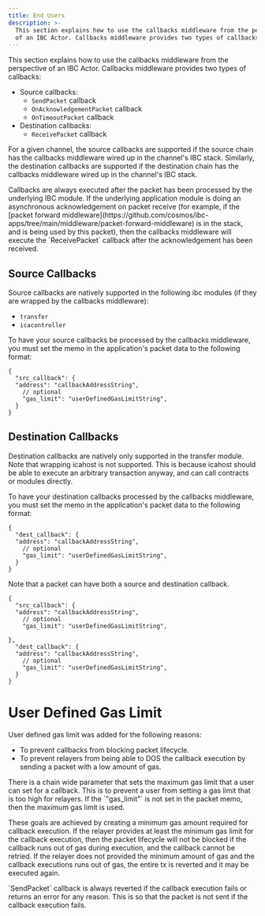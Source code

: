 ```yaml
---
title: End Users
description: >-
  This section explains how to use the callbacks middleware from the perspective
  of an IBC Actor. Callbacks middleware provides two types of callbacks:
---
```

This section explains how to use the callbacks middleware from the perspective of an IBC Actor. Callbacks middleware provides two types of callbacks:

* Source callbacks:
  * `SendPacket` callback
  * `OnAcknowledgementPacket` callback
  * `OnTimeoutPacket` callback
* Destination callbacks:
  * `ReceivePacket` callback

For a given channel, the source callbacks are supported if the source chain has the callbacks middleware wired up in the channel's IBC stack. Similarly, the destination callbacks are supported if the destination chain has the callbacks middleware wired up in the channel's IBC stack.

<Tip>
Callbacks are always executed after the packet has been processed by the underlying IBC module.
</Tip>

<Warning>
If the underlying application module is doing an asynchronous acknowledgement on packet receive (for example, if the [packet forward middleware](https://github.com/cosmos/ibc-apps/tree/main/middleware/packet-forward-middleware) is in the stack, and is being used by this packet), then the callbacks middleware will execute the `ReceivePacket` callback after the acknowledgement has been received.
</Warning>

## Source Callbacks

Source callbacks are natively supported in the following ibc modules (if they are wrapped by the callbacks middleware):

* `transfer`
* `icacontroller`

To have your source callbacks be processed by the callbacks middleware, you must set the memo in the application's packet data to the following format:

```jsonc
{
  "src_callback": {
  "address": "callbackAddressString",
    // optional
    "gas_limit": "userDefinedGasLimitString",
  }
}
```

## Destination Callbacks

Destination callbacks are natively only supported in the transfer module. Note that wrapping icahost is not supported. This is because icahost should be able to execute an arbitrary transaction anyway, and can call contracts or modules directly.

To have your destination callbacks processed by the callbacks middleware, you must set the memo in the application's packet data to the following format:

```jsonc
{
  "dest_callback": {
  "address": "callbackAddressString",
    // optional
    "gas_limit": "userDefinedGasLimitString",
  }
}
```

Note that a packet can have both a source and destination callback.

```jsonc expandable
{
  "src_callback": {
  "address": "callbackAddressString",
    // optional
    "gas_limit": "userDefinedGasLimitString",
  
},
  "dest_callback": {
  "address": "callbackAddressString",
    // optional
    "gas_limit": "userDefinedGasLimitString",
  }
}
```

# User Defined Gas Limit

User defined gas limit was added for the following reasons:

* To prevent callbacks from blocking packet lifecycle.
* To prevent relayers from being able to DOS the callback execution by sending a packet with a low amount of gas.

<Tip>
There is a chain wide parameter that sets the maximum gas limit that a user can set for a callback. This is to prevent a user from setting a gas limit that is too high for relayers. If the `"gas_limit"` is not set in the packet memo, then the maximum gas limit is used.
</Tip>

These goals are achieved by creating a minimum gas amount required for callback execution. If the relayer provides at least the minimum gas limit for the callback execution, then the packet lifecycle will not be blocked if the callback runs out of gas during execution, and the callback cannot be retried. If the relayer does not provided the minimum amount of gas and the callback executions runs out of gas, the entire tx is reverted and it may be executed again.

<Tip>
`SendPacket` callback is always reverted if the callback execution fails or returns an error for any reason. This is so that the packet is not sent if the callback execution fails.
</Tip>
